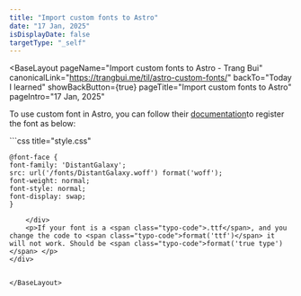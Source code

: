 ```yaml
---
title: "Import custom fonts to Astro"
date: "17 Jan, 2025"
isDisplayDate: false
targetType: "_self"
---
```



<BaseLayout
    pageName="Import custom fonts to Astro - Trang Bui"
    canonicalLink="https://trangbui.me/til/astro-custom-fonts/"
    backTo="Today I learned"
    showBackButton={true}
    pageTitle="Import custom fonts to Astro"
    pageIntro="17 Jan, 2025"
    
>   
<div class="flex flex-col gap-8 typo-body">
    <p>To use custom font in Astro, you can follow their <a href="https://docs.astro.build/en/guides/fonts/" class="typo-link">documentation</a>to register the font as below:</p>
    <div class="typo-subtle rounded">
```css title="style.css"

    @font-face {
    font-family: 'DistantGalaxy';
    src: url('/fonts/DistantGalaxy.woff') format('woff');
    font-weight: normal;
    font-style: normal;
    font-display: swap;
    }

```
    </div>
    <p>If your font is a <span class="typo-code">.ttf</span>, and you change the code to <span class="typo-code">format('ttf')</span> it will not work. Should be <span class="typo-code">format('true type')</span> </p>
</div>


</BaseLayout>
```
